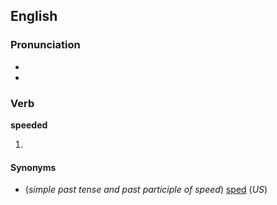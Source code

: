 ==English==

===Pronunciation===
* {{SAMPA|/'spi:d@d/}}
* {{IPA|/ˈspiːdəd/}}

===Verb===
'''speeded'''

# {{UK}} {{past of|[[speed]]}}

====Synonyms====
* (''simple past tense and past participle of speed'') [[sped]] (''US'')